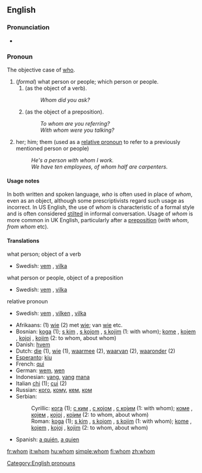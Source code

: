 ==English==

{{rank|tell|because|few|178|whom|love|far|seemed}}

===Pronunciation===
* {{audio|en-us-whom.ogg|Audio (US)}}

===Pronoun===
The objective case of [[who]]. 

#(''formal'') what person or people; which person or people.
##(as the object of a verb).
##:''Whom did you ask?''
##(as the object of a preposition).
##:''To whom are you referring?''
##:''With whom were you talking?''
#her; him; them (used as a [[relative pronoun]] to refer to a previously mentioned person or people)
#:''He's a person with whom I work.''
#:''We have ten employees, of whom half are carpenters.''

====Usage notes====
In both written and spoken language, ''who'' is often used in place of ''whom'', even as an object, although some prescriptivists regard such usage as incorrect. In US English, the use of ''whom'' is characteristic of a formal style and is often considered [[stilted]] in informal conversation. Usage of ''whom'' is more common in UK English, particularly after a [[preposition]] (''with whom'', ''from whom'' etc).

====Translations====
;what person; object of a verb
{{top}}
{{mid}}
*Swedish: [[vem]] {{s}}, [[vilka]] {{p}}
{{bottom}}
;what person or people, object of a preposition
{{top}}
{{mid}}
*Swedish: [[vem]] {{s}}, [[vilka]] {{p}}
{{bottom}}
;relative pronoun
{{top}}
{{mid}}
*Swedish: [[vem]] {{s}}, [[vilken]] {{s}}, [[vilka]] {{p}}
{{bottom}}

{{rfc}}
{{rfc-trans}}
*Afrikaans: (1) [[wie]] (2) met [[wie]]; van [[wie]] etc.
*Bosnian: [[koga]] (1); [[s kim]] {{m}}, [[s kojom]] {{f}}, [[s kojim]] {{m}} (1: with whom); [[kome]] {{m}}, [[kojem]] {{m}}, [[kojoj]] {{f}}, [[kojim]] {{m}} (2: to whom, about whom)
*Danish: [[hvem]]
*Dutch: [[die]] (1), [[wie]] (1), [[waarmee]] (2), [[waarvan]] (2), [[waaronder]] (2)
*[[Esperanto]]: [[kiu]]
*French: [[qui]]
*German: [[wem]], [[wen]] 
*Indonesian: [[yang]], [[yang]] [[mana]]
*Italian [[chi]] (1); [[cui]] (2)
*Russian: [[кто#Russian|кого]], [[кто#Russian|кому]], [[кто#Russian|кем]], [[кто#Russian|ком]]
*Serbian:
*:Cyrillic: [[кога]] (1); [[с ким]] {{m}}, [[с којом]] {{f}}, [[с којим]] {{m}} (1: with whom); [[коме]] {{m}}, [[којем]] {{m}}, [[којој]] {{f}}, [[којим]] {{m}} (2: to whom, about whom)
*:Roman: [[koga]] (1); [[s kim]] {{m}}, [[s kojom]] {{f}}, [[s kojim]] {{m}} (1: with whom); [[kome]] {{m}}, [[kojem]] {{m}}, [[kojoj]] {{f}}, [[kojim]] {{m}} (2: to whom, about whom)
*Spanish: [[quien#Spanish|a quién]], [[quien#Spanish|a quien]]

[[Category:English pronouns]]

[[fr:whom]]
[[it:whom]]
[[hu:whom]]
[[simple:whom]]
[[fi:whom]]
[[zh:whom]]